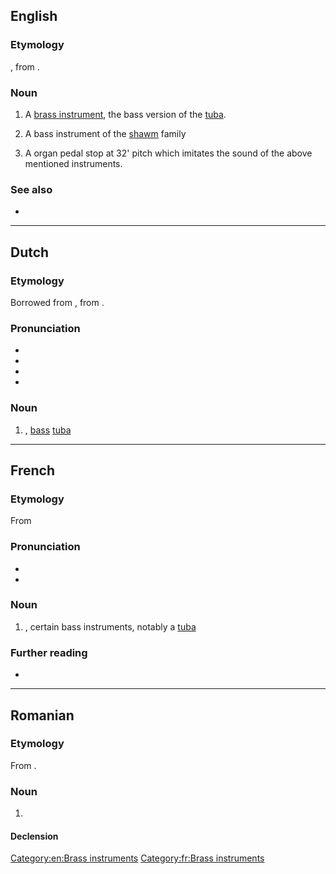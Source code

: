 ==English==

===Etymology===
{{bor|en|fr|bombardon}}, from {{der|en|it|bombardone}}.

===Noun===
{{en-noun}}

# {{lb|en|musical instrument}} A [[brass instrument]], the bass version of the [[tuba]].
# {{lb|en|musical instrument}} A bass instrument of the [[shawm]] family
# A organ pedal stop at 32' pitch which imitates the sound of the above mentioned instruments.

===See also===
* {{l|it|bombard}}

[[Category:en:Brass instruments]]
----

==Dutch==

===Etymology===
Borrowed from {{bor|nl|fr|bombardon}}, from {{der|nl|it|bombardone}}.

===Pronunciation===
* {{IPA|nl|/ˌbɔm.bɑrˈdɔn/}}
* {{audio|nl|Nl-bombardon.ogg|Audio}}
* {{hyph|nl|bom|bar|don}}
* {{rhymes|nl|ɔn}}

===Noun===
{{nl-noun|m|-s|bomdardonnetje}}

# {{l|en|bombardon}}, [[bass]] [[tuba]]

----

==French==

===Etymology===
From {{der|fr|it|bombardone}}

===Pronunciation===
* {{fr-IPA}}
* {{audio|fr|LL-Q150 (fra)-LoquaxFR-bombardon.wav|Audio}}

===Noun===
{{fr-noun|m}}

# {{l|en|bombardon}}, certain bass instruments, notably a [[tuba]]

===Further reading===
* {{R:TLFi}}

[[Category:fr:Brass instruments]]
----

==Romanian==

===Etymology===
From {{bor|ro|fr|bombardon}}.

===Noun===
{{ro-noun|n|bombardoane}}

# {{l|en|bombardon}}

====Declension====
{{ro-noun-n|pl=bombardoane}}